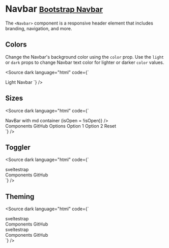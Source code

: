 
<Meta title="Components/Navbar" />

# Navbar <small class="bootstrap-docs">[Bootstrap Navbar](https://getbootstrap.com/docs/5.3/components/navbar/)</small>

The `<Navbar>` component is a responsive header element that includes branding, navigation, and more.

<Canvas>
  <Story of={NavbarStories.Basic} />
</Canvas>

<Controls of={NavbarStories.Basic} />

## Colors

Change the Navbar's background color using the `color` prop. Use the `light` or `dark` props to change Navbar text color for lighter or darker `color` values.

<Canvas withSource="none">
  <Story of={NavbarStories.Colors} />
</Canvas>

<Source dark language="html" code={`
<script lang="ts">
</script>

<Navbar color="light">
  <NavbarBrand href="/">Light Navbar</NavbarBrand>
</Navbar>
`} />

## Sizes

<Canvas withSource="none">
  <Story of={NavbarStories.Sizes} />
</Canvas>

<Source dark language="html" code={`
<script lang="ts">
    Collapse,
    NavbarToggler,
    NavbarBrand,
    Nav,
    Navbar,
    NavItem,
    NavLink,
    Dropdown,
    DropdownToggle,
    DropdownMenu,
    DropdownItem
  } from '@sveltestrap/sveltestrap';

  let isOpen = false;

  function handleUpdate(event) {
    isOpen = event.detail.isOpen;
  }
</script>

<Navbar color="light" light expand="md" container="md">
  <NavbarBrand href="/">NavBar with md container</NavbarBrand>
  <NavbarToggler on:click={() => (isOpen = !isOpen)} />
  <Collapse {isOpen} navbar expand="md" on:update={handleUpdate}>
    <Nav class="ms-auto" navbar>
      <NavItem>
        <NavLink href="#components/">Components</NavLink>
      </NavItem>
      <NavItem>
        <NavLink href="https://github.com/sveltestrap/sveltestrap">GitHub</NavLink>
      </NavItem>
      <Dropdown nav inNavbar>
        <DropdownToggle nav caret>Options</DropdownToggle>
        <DropdownMenu end>
          <DropdownItem>Option 1</DropdownItem>
          <DropdownItem>Option 2</DropdownItem>
          <DropdownItem divider />
          <DropdownItem>Reset</DropdownItem>
        </DropdownMenu>
      </Dropdown>
    </Nav>
  </Collapse>
</Navbar>
`} />

## Toggler

<Canvas withSource="none">
  <Story of={NavbarStories.Toggler} />
</Canvas>

<Source dark language="html" code={`
<script lang="ts">
    Collapse,
    Nav,
    Navbar,
    NavbarBrand,
    NavbarToggler
  } from '@sveltestrap/sveltstrap';
</script>

<Navbar color="light" light>
  <NavbarBrand href="/" class="me-auto">sveltestrap</NavbarBrand>
  <NavbarToggler on:click={toggle} />
  <Collapse {isOpen} navbar>
    <Nav navbar>
      <NavItem>
        <NavLink href="#components/">Components</NavLink>
      </NavItem>
      <NavItem>
        <NavLink href="https://github.com/sveltestrap/sveltestrap">GitHub</NavLink>
      </NavItem>
    </Nav>
  </Collapse>
</Navbar>
`} />

## Theming

<Canvas withSource="none">
  <Story of={NavbarStories.Theming} />
</Canvas>

<Source dark language="html" code={`
<script lang="ts">
    Collapse,
    Nav,
    Navbar,
    NavbarBrand,
    NavbarToggler
  } from '@sveltestrap/sveltstrap';
</script>

<Navbar color="dark" theme="dark">
  <NavbarBrand href="/" class="me-auto">sveltestrap</NavbarBrand>
  <NavbarToggler on:click={toggle} class="me-2" />
  <Collapse {isOpen} navbar>
    <Nav navbar>
      <NavItem>
        <NavLink href="#components/">Components</NavLink>
      </NavItem>
      <NavItem>
        <NavLink href="https://github.com/sveltestrap/sveltestrap">GitHub</NavLink>
      </NavItem>
    </Nav>
  </Collapse>
</Navbar>

<Navbar color="light" theme="light">
  <NavbarBrand href="/" class="me-auto">sveltestrap</NavbarBrand>
  <NavbarToggler on:click={toggle} class="me-2" />
  <Collapse {isOpen} navbar>
    <Nav navbar>
      <NavItem>
        <NavLink href="#components/">Components</NavLink>
      </NavItem>
      <NavItem>
        <NavLink href="https://github.com/sveltestrap/sveltestrap">GitHub</NavLink>
      </NavItem>
    </Nav>
  </Collapse>
</Navbar>
`} />
